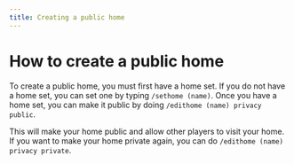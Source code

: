 ```yaml
---
title: Creating a public home
---
```


# How to create a public home

To create a public home, you must first have a home set. If you do not have a home set, you can set one by typing `/sethome (name)`. Once you have a home set, you can make it public by doing `/edithome (name) privacy public`.

This will make your home public and allow other players to visit your home. If you want to make your home private again, you can do `/edithome (name) privacy private`.
